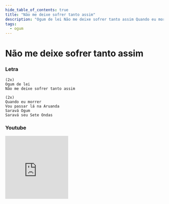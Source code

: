 ```yaml
---
hide_table_of_contents: true
title: "Não me deixe sofrer tanto assim"
description: "Ogum de lei Não me deixe sofrer tanto assim Quando eu morrer Vou passar lá na Aruanda Saravá Ogum Saravá seu Sete Ondas"
tags:
  - ogum
---
```


# Não me deixe sofrer tanto assim

### Letra

```text
(2x)
Ogum de lei
Não me deixe sofrer tanto assim

(2x)
Quando eu morrer
Vou passar lá na Aruanda
Saravá Ogum
Saravá seu Sete Ondas
```

### Youtube

<iframe
  width="200"
  height="200"
  src="https://www.youtube.com/embed/q4HMcQwI5w8"
  title="YouTube video player"
  frameborder="0"
  allow="accelerometer; autoplay; clipboard-write; encrypted-media; gyroscope; picture-in-picture; web-share"
  referrerpolicy="strict-origin-when-cross-origin"
  allowfullscreen
></iframe>